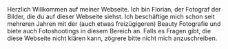 
<EmpP>
    Herzlich Willkommen auf meiner Webseite.
    Ich bin Florian, der Fotograf der Bilder, die du auf dieser Webseite siehst.
 Ich beschäftige mich schon seit mehreren Jahren mit der (auch etwas freizügigeren) Beauty Fotografie und biete auch
 Fotoshootings in diesem Bereich an. Falls es Fragen gibt, die diese Webseite nicht klären kann, zögrere bitte nicht mich anzuschreiben.
</EmpP>

<div className="mb-6">
<MyImage/>
</div>
